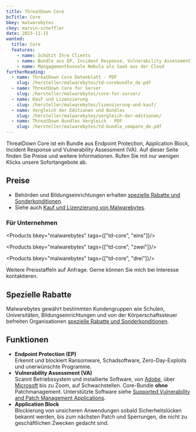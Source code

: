 ```yaml
---
title: ThreatDown Core
bcTitle: Core
bkey: malwarebytes
ckey: marvin-scheffler
date: 2023-11-15
wanted:
  title: Core
  features:
    - name: Schützt Ihre Clients
    - name: Bundle aus EP, Incident Response, Vulnerability Assessment und Application Block
    - name: Mangagementkonsole Nebula als SaaS aus der Cloud
furtherReading:
  - name: ThreatDown Core Datenblatt - PDF
    slug: /hersteller/malwarebytes/td-corebundle_de.pdf
  - name: ThreatDown Core for Server
    slug: /hersteller/malwarebytes/core-for-server/
  - name: Kauf und Lizenzierung
    slug: /hersteller/malwarebytes/lizenzierung-und-kauf/
  - name: Vergleich der Editionen und Bundles
    slug: /hersteller/malwarebytes/vergleich-der-editionen/
  - name: ThreatDown Bundles Vergleich - PDF
    slug: /hersteller/malwarebytes/td-bundle_compare_de.pdf
---
```



<Intro>

ThreatDown Core ist ein Bundle aus Endpoint Protection, Application Block, Incident Response und Vulnerability Assessment (VA). Auf dieser Seite finden Sie Preise und weitere Informationen. Rufen Sie mit nur wenigen Klicks unsere Sofortangebote ab.

</Intro>

<TOC />


## Preise

<ArrowList>

- Behörden und Bildungseinrichtungen erhalten [spezielle Rabatte und Sonderkonditionen](/hersteller/malwarebytes/lizenzierung-und-kauf/#sonderkonditionen).
- Siehe auch [Kauf und Lizenzierung von Malwarebytes](/hersteller/malwarebytes/lizenzierung-und-kauf/).

</ArrowList>



### Für Unternehmen

<Products bkey="malwarebytes" tags={["td-core", "eins"]}/>

<Products bkey="malwarebytes" tags={["td-core", "zwei"]}/>

<Products bkey="malwarebytes" tags={["td-core", "drei"]}/>


<GetInTouch variant="info">

Weitere Preisstaffeln auf Anfrage. Gerne können Sie mich bei Interesse kontaktieren.

</GetInTouch>


## Spezielle Rabatte

Malwarebytes gewährt bestimmten Kundengruppen wie Schulen, Universitäten, Bildungseinrichtungen und von der Körperschaftssteuer befreiten Organisationen [spezielle Rabatte und Sonderkonditionen](/hersteller/malwarebytes/lizenzierung-und-kauf/#sonderkonditionen).



## Funktionen

- **Endpoint Protection (EP)**<br/>
Erkennt und blockiert Ransomware, Schadsoftware, Zero-Day-Exploits und unerwünschte Programme.
- **Vulnerability Assessment (VA)**<br/>
Scannt Betriebssystem und installierte Software, von [Adobe](/hersteller/adobe/), über [Microsoft](/hersteller/microsoft/) bis zu Zoom, auf Schwachstellen. Core-Bundle **ohne** Patchmanagement.
Unterstützte Software siehe [Supported Vulnerability and Patch Management Applications](https://service.malwarebytes.com/hc/en-us/articles/7674441674003).
- **Application Block** <br/>
Blockierung von unsicheren Anwendungen sobald Sicherheitslücken bekannt werden, bis zum nächsten Patch und Sperrungen, die nicht zu geschäftlichen Zwecken gedacht sind.

<GetInTouch theme="light" />
